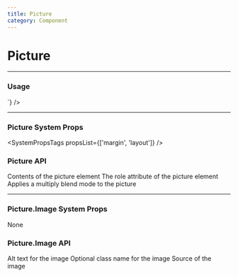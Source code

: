 ```yaml
---
title: Picture
category: Component
---
```



# Picture

---

### Usage

<LiveCode>
  <LiveCode.Content
    title="With an Image"
    code={`
      <Picture>
        <source srcset="https://unpkg.com/@sparkpost/matchbox-media@4.4.0/images/Accounts.webp" type="image/webp" />
        <Picture.Image src="https://unpkg.com/@sparkpost/matchbox-media@4.4.0/images/Accounts.jpg" />
      </Picture>
    `}
  />
</LiveCode>

---

### Picture System Props

<SystemPropsTags propsList={['margin', 'layout']} />

### Picture API

<Prop name="children" type="node">
  Contents of the picture element
</Prop>

<Prop name="role" type="string">
  The role attribute of the picture element
</Prop>

<Prop name="seeThrough" type="bool">
  Applies a multiply blend mode to the picture
</Prop>

---

### Picture.Image System Props

None

### Picture.Image API

<Prop name="alt" type="string" defaultValue='""'>
  Alt text for the image
</Prop>

<Prop name="className" type="string">
  Optional class name for the image
</Prop>

<Prop name="src" type="string" required>
  Source of the image
</Prop>
